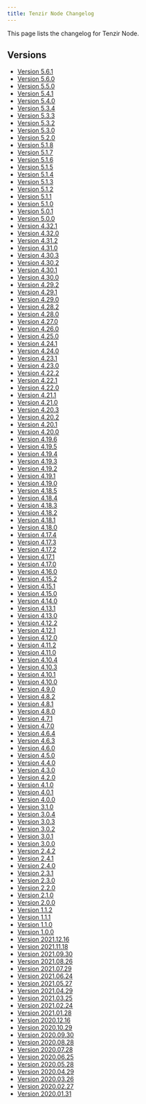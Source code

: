 ```yaml
---
title: Tenzir Node Changelog
---
```


This page lists the changelog for Tenzir Node.

## Versions

* [Version 5.6.1](/changelog/node/v5-6-1)
* [Version 5.6.0](/changelog/node/v5-6-0)
* [Version 5.5.0](/changelog/node/v5-5-0)
* [Version 5.4.1](/changelog/node/v5-4-1)
* [Version 5.4.0](/changelog/node/v5-4-0)
* [Version 5.3.4](/changelog/node/v5-3-4)
* [Version 5.3.3](/changelog/node/v5-3-3)
* [Version 5.3.2](/changelog/node/v5-3-2)
* [Version 5.3.0](/changelog/node/v5-3-0)
* [Version 5.2.0](/changelog/node/v5-2-0)
* [Version 5.1.8](/changelog/node/v5-1-8)
* [Version 5.1.7](/changelog/node/v5-1-7)
* [Version 5.1.6](/changelog/node/v5-1-6)
* [Version 5.1.5](/changelog/node/v5-1-5)
* [Version 5.1.4](/changelog/node/v5-1-4)
* [Version 5.1.3](/changelog/node/v5-1-3)
* [Version 5.1.2](/changelog/node/v5-1-2)
* [Version 5.1.1](/changelog/node/v5-1-1)
* [Version 5.1.0](/changelog/node/v5-1-0)
* [Version 5.0.1](/changelog/node/v5-0-1)
* [Version 5.0.0](/changelog/node/v5-0-0)
* [Version 4.32.1](/changelog/node/v4-32-1)
* [Version 4.32.0](/changelog/node/v4-32-0)
* [Version 4.31.2](/changelog/node/v4-31-2)
* [Version 4.31.0](/changelog/node/v4-31-0)
* [Version 4.30.3](/changelog/node/v4-30-3)
* [Version 4.30.2](/changelog/node/v4-30-2)
* [Version 4.30.1](/changelog/node/v4-30-1)
* [Version 4.30.0](/changelog/node/v4-30-0)
* [Version 4.29.2](/changelog/node/v4-29-2)
* [Version 4.29.1](/changelog/node/v4-29-1)
* [Version 4.29.0](/changelog/node/v4-29-0)
* [Version 4.28.2](/changelog/node/v4-28-2)
* [Version 4.28.0](/changelog/node/v4-28-0)
* [Version 4.27.0](/changelog/node/v4-27-0)
* [Version 4.26.0](/changelog/node/v4-26-0)
* [Version 4.25.0](/changelog/node/v4-25-0)
* [Version 4.24.1](/changelog/node/v4-24-1)
* [Version 4.24.0](/changelog/node/v4-24-0)
* [Version 4.23.1](/changelog/node/v4-23-1)
* [Version 4.23.0](/changelog/node/v4-23-0)
* [Version 4.22.2](/changelog/node/v4-22-2)
* [Version 4.22.1](/changelog/node/v4-22-1)
* [Version 4.22.0](/changelog/node/v4-22-0)
* [Version 4.21.1](/changelog/node/v4-21-1)
* [Version 4.21.0](/changelog/node/v4-21-0)
* [Version 4.20.3](/changelog/node/v4-20-3)
* [Version 4.20.2](/changelog/node/v4-20-2)
* [Version 4.20.1](/changelog/node/v4-20-1)
* [Version 4.20.0](/changelog/node/v4-20-0)
* [Version 4.19.6](/changelog/node/v4-19-6)
* [Version 4.19.5](/changelog/node/v4-19-5)
* [Version 4.19.4](/changelog/node/v4-19-4)
* [Version 4.19.3](/changelog/node/v4-19-3)
* [Version 4.19.2](/changelog/node/v4-19-2)
* [Version 4.19.1](/changelog/node/v4-19-1)
* [Version 4.19.0](/changelog/node/v4-19-0)
* [Version 4.18.5](/changelog/node/v4-18-5)
* [Version 4.18.4](/changelog/node/v4-18-4)
* [Version 4.18.3](/changelog/node/v4-18-3)
* [Version 4.18.2](/changelog/node/v4-18-2)
* [Version 4.18.1](/changelog/node/v4-18-1)
* [Version 4.18.0](/changelog/node/v4-18-0)
* [Version 4.17.4](/changelog/node/v4-17-4)
* [Version 4.17.3](/changelog/node/v4-17-3)
* [Version 4.17.2](/changelog/node/v4-17-2)
* [Version 4.17.1](/changelog/node/v4-17-1)
* [Version 4.17.0](/changelog/node/v4-17-0)
* [Version 4.16.0](/changelog/node/v4-16-0)
* [Version 4.15.2](/changelog/node/v4-15-2)
* [Version 4.15.1](/changelog/node/v4-15-1)
* [Version 4.15.0](/changelog/node/v4-15-0)
* [Version 4.14.0](/changelog/node/v4-14-0)
* [Version 4.13.1](/changelog/node/v4-13-1)
* [Version 4.13.0](/changelog/node/v4-13-0)
* [Version 4.12.2](/changelog/node/v4-12-2)
* [Version 4.12.1](/changelog/node/v4-12-1)
* [Version 4.12.0](/changelog/node/v4-12-0)
* [Version 4.11.2](/changelog/node/v4-11-2)
* [Version 4.11.0](/changelog/node/v4-11-0)
* [Version 4.10.4](/changelog/node/v4-10-4)
* [Version 4.10.3](/changelog/node/v4-10-3)
* [Version 4.10.1](/changelog/node/v4-10-1)
* [Version 4.10.0](/changelog/node/v4-10-0)
* [Version 4.9.0](/changelog/node/v4-9-0)
* [Version 4.8.2](/changelog/node/v4-8-2)
* [Version 4.8.1](/changelog/node/v4-8-1)
* [Version 4.8.0](/changelog/node/v4-8-0)
* [Version 4.7.1](/changelog/node/v4-7-1)
* [Version 4.7.0](/changelog/node/v4-7-0)
* [Version 4.6.4](/changelog/node/v4-6-4)
* [Version 4.6.3](/changelog/node/v4-6-3)
* [Version 4.6.0](/changelog/node/v4-6-0)
* [Version 4.5.0](/changelog/node/v4-5-0)
* [Version 4.4.0](/changelog/node/v4-4-0)
* [Version 4.3.0](/changelog/node/v4-3-0)
* [Version 4.2.0](/changelog/node/v4-2-0)
* [Version 4.1.0](/changelog/node/v4-1-0)
* [Version 4.0.1](/changelog/node/v4-0-1)
* [Version 4.0.0](/changelog/node/v4-0-0)
* [Version 3.1.0](/changelog/node/v3-1-0)
* [Version 3.0.4](/changelog/node/v3-0-4)
* [Version 3.0.3](/changelog/node/v3-0-3)
* [Version 3.0.2](/changelog/node/v3-0-2)
* [Version 3.0.1](/changelog/node/v3-0-1)
* [Version 3.0.0](/changelog/node/v3-0-0)
* [Version 2.4.2](/changelog/node/v2-4-2)
* [Version 2.4.1](/changelog/node/v2-4-1)
* [Version 2.4.0](/changelog/node/v2-4-0)
* [Version 2.3.1](/changelog/node/v2-3-1)
* [Version 2.3.0](/changelog/node/v2-3-0)
* [Version 2.2.0](/changelog/node/v2-2-0)
* [Version 2.1.0](/changelog/node/v2-1-0)
* [Version 2.0.0](/changelog/node/v2-0-0)
* [Version 1.1.2](/changelog/node/v1-1-2)
* [Version 1.1.1](/changelog/node/v1-1-1)
* [Version 1.1.0](/changelog/node/v1-1-0)
* [Version 1.0.0](/changelog/node/v1-0-0)
* [Version 2021.12.16](/changelog/node/2021-12-16)
* [Version 2021.11.18](/changelog/node/2021-11-18)
* [Version 2021.09.30](/changelog/node/2021-09-30)
* [Version 2021.08.26](/changelog/node/2021-08-26)
* [Version 2021.07.29](/changelog/node/2021-07-29)
* [Version 2021.06.24](/changelog/node/2021-06-24)
* [Version 2021.05.27](/changelog/node/2021-05-27)
* [Version 2021.04.29](/changelog/node/2021-04-29)
* [Version 2021.03.25](/changelog/node/2021-03-25)
* [Version 2021.02.24](/changelog/node/2021-02-24)
* [Version 2021.01.28](/changelog/node/2021-01-28)
* [Version 2020.12.16](/changelog/node/2020-12-16)
* [Version 2020.10.29](/changelog/node/2020-10-29)
* [Version 2020.09.30](/changelog/node/2020-09-30)
* [Version 2020.08.28](/changelog/node/2020-08-28)
* [Version 2020.07.28](/changelog/node/2020-07-28)
* [Version 2020.06.25](/changelog/node/2020-06-25)
* [Version 2020.05.28](/changelog/node/2020-05-28)
* [Version 2020.04.29](/changelog/node/2020-04-29)
* [Version 2020.03.26](/changelog/node/2020-03-26)
* [Version 2020.02.27](/changelog/node/2020-02-27)
* [Version 2020.01.31](/changelog/node/2020-01-31)
